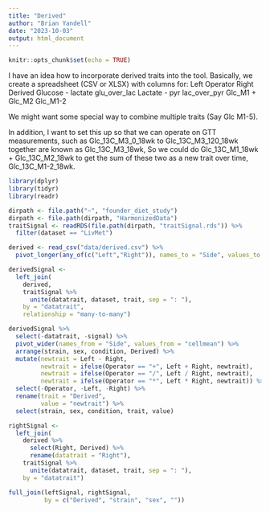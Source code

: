 ```yaml
---
title: "Derived"
author: "Brian Yandell"
date: "2023-10-03"
output: html_document
---
```


```r
knitr::opts_chunk$set(echo = TRUE)
```

I have an idea how to incorporate derived traits into the tool. Basically, we create a spreadsheet (CSV or XLSX) with columns for:
Left      Operator         Right    Derived
Glucose           -           lactate glu_over_lac
Lactate             -           pyr       lac_over_pyr
Glc_M1            +          Glc_M2            Glc_M1-2
 
We might want some special way to combine multiple traits (Say Glc M1-5).
 
In addition, I want to set this up so that we can operate on GTT measurements, such as
Glc_13C_M3_0_18wk to Glc_13C_M3_120_18wk together are known as Glc_13C_M3_18wk,
So we could do Glc_13C_M1_18wk + Glc_13C_M2_18wk to get the sum of these two as a new trait over time, Glc_13C_M1-2_18wk.

```r
library(dplyr)
library(tidyr)
library(readr)
```

```r
dirpath <- file.path("~", "founder_diet_study")
dirpath <- file.path(dirpath, "HarmonizedData")
traitSignal <- readRDS(file.path(dirpath, "traitSignal.rds")) %>%
  filter(dataset == "LivMet")
```

```r
derived <- read_csv("data/derived.csv") %>%
  pivot_longer(any_of(c("Left","Right")), names_to = "Side", values_to = "datatrait")
```

```r
derivedSignal <- 
  left_join(
    derived,
    traitSignal %>%
      unite(datatrait, dataset, trait, sep = ": "),
    by = "datatrait",
    relationship = "many-to-many")
```


```r
derivedSignal %>%
  select(-datatrait, -signal) %>%
  pivot_wider(names_from = "Side", values_from = "cellmean") %>%
  arrange(strain, sex, condition, Derived) %>%
  mutate(newtrait = Left - Right,
         newtrait = ifelse(Operator == "+", Left + Right, newtrait),
         newtrait = ifelse(Operator == "/", Left / Right, newtrait),
         newtrait = ifelse(Operator == "*", Left * Right, newtrait)) %>%
  select(-Operator, -Left, -Right) %>%
  rename(trait = "Derived",
         value = "newtrait") %>%
  select(strain, sex, condition, trait, value)
```


```r
rightSignal <- 
  left_join(
    derived %>%
      select(Right, Derived) %>%
      rename(datatrait = "Right"),
    traitSignal %>%
      unite(datatrait, dataset, trait, sep = ": "),
    by = "datatrait")
```

```r
full_join(leftSignal, rightSignal,
          by = c("Derived", "strain", "sex", ""))
```

